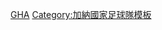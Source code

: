 {{National squad
 | name      = 2010年世界盃足球賽加納參賽名單
 | bg        = #CE1126
 | fg        = #FCD116
 | bordercolor = black
 | country   = 加納
 | flag      = Ghana
 | comp link = 2010年世界盃足球賽
 | comp      = 2010年世界盃足球賽
 | p1        = [[丹尼尔·阿杰伊|-{zh-hans:阿杰伊;zh-hk:艾爾亞;zh-tw:阿傑伊;}-]]
 | p2        = [[汉斯·萨佩|-{zh-hans:萨佩;zh-hk:沙比;zh-tw:薩佩;}-]] 
 | p3        = [[阿萨莫阿·吉安|-{zh-hans:吉安;zh-hk:基恩;zh-tw:吉安;}-]] 
 | p4        = [[约翰·潘特希尔|-{zh-hans:潘特希尔;zh-hk:彭素爾;zh-tw:潘特希爾;}-]]
 | p5        = [[约翰·门萨|约翰·-{zh-hans:门萨;zh-hk:文沙;zh-tw:門薩;}-]]<small>（[[隊長 (足球)|隊長]]）</small>
 | p6        = [[安東尼·安蘭|-{zh-hans:安南;zh-hk:安南;zh-tw:安南;}-]]
 | p7        = [[森穆尔·因库姆|-{zh-hans:因库姆;zh-hk:恩高蒙;zh-tw:因庫姆;}-]]
 | p8        = [[乔纳森·门萨|-{zh-hans:乔纳森·门萨;zh-hk:莊拿芬·文沙;zh-tw:強納生·門薩;}-]]
 | p9        = [[德里克·博阿滕|D.-{zh-hans:博阿滕; zh-hk:保定;zh-tw:博阿騰}-]] 
 | p10       = [[史蒂芬·艾比亞|-{zh-hans:阿皮亚;zh-hk:艾比亞;zh-tw:阿皮亞;}-]]
 | p11       = [[苏利·蒙塔里|-{zh-hans:蒙塔里;zh-hk:蒙達利;zh-tw:蒙塔里;}-]] 
 | p12       = [[普林斯·塔戈埃|-{zh-hans:塔戈埃;zh-hk:泰高;zh-tw:塔戈埃;}-]]
 | p13       = [[安德雷·阿尤|-{zh-hans:安德雷·阿尤;zh-hk:安祖·阿休;zh-tw:安德雷·阿尤;}-]]
 | p14       = [[马修·阿莫阿|-{zh-hans:阿莫阿;zh-hk:艾莫亞;zh-tw:阿莫阿;}-]]
 | p15       = [[伊萨克·沃萨|-{zh-hans:沃萨;zh-hk:禾亞沙;zh-tw:沃薩;}-]]
 | p16       = [[斯蒂芬·阿赫卢|-{zh-hans:阿赫卢;zh-hk:阿賀奴;zh-tw:阿赫盧;}-]]
 | p17       = [[拉謙·阿休|拉謙·-{zh-hans:阿尤;zh-hk:阿休;zh-tw:阿尤;}-]]
 | p18       = [[多米尼克·阿迪亚|-{zh-hans:阿迪亚;zh-hk:艾迪耶亞;zh-tw:阿迪亞;}-]]
 | p19       = [[李·阿迪|-{zh-hans:阿迪;zh-hk:亞迪;zh-tw:阿迪;}-]]
 | p20       = [[昆西·奥乌苏·阿贝耶|-{zh-hans:奥乌苏·阿贝耶;zh-hk:奧胡舒·艾比耶;zh-tw:奧馬蘇·阿貝耶;}-]]
 | p21       = [[卡瓦多·阿萨莫阿|-{zh-hans:阿萨莫阿;zh-hk:艾沙姆;zh-tw:阿薩莫阿;}-]]
 | p22       = [[李察·京遜|-{zh-hans:金斯顿;zh-hk:京遜;zh-tw:金斯頓;}-]] 
 | p23       = [[奇雲-派斯·保定|-{zh-hans:普林斯; zh-hk:奇雲·保定;zh-tw:普林斯}-]]
 | coach     = [[米洛文·拉耶瓦茨|-{zh-hans:拉耶瓦茨;zh-hk:拉積華斯;zh-tw:拉耶瓦茨;}-]]
}}<noinclude>
[[Category:2010年世界杯足球赛参赛名单模板|GHA]]
[[Category:加納國家足球隊模板]]
</noinclude>